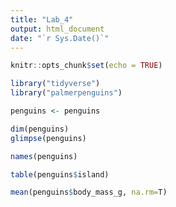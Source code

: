 ```yaml
---
title: "Lab_4"
output: html_document
date: "`r Sys.Date()`"
---
```


```r
knitr::opts_chunk$set(echo = TRUE)
```

```r
library("tidyverse")
library("palmerpenguins")
```

```r
penguins <- penguins
```

```r
dim(penguins)
glimpse(penguins)
```

```r
names(penguins)
```

```r
table(penguins$island)
```

```r
mean(penguins$body_mass_g, na.rm=T)
```